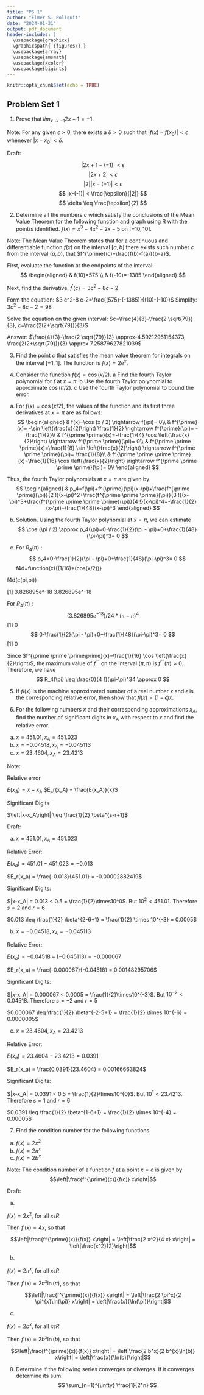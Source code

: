 ```yaml
---
title: "PS 1"
author: "Elmer S. Poliquit"
date: "2024-01-31"
output: pdf_document
header-includes: |
  \usepackage{graphicx}
  \graphicspath{ {figures/} }
  \usepackage{array}
  \usepackage{amsmath}
  \usepackage{xcolor}
  \usepackage{bigints}
---
```


```r
knitr::opts_chunk$set(echo = TRUE)
```
## Problem Set 1

1. Prove that $lim_{x\rightarrow -1}{2x}+1=-1.$

Note: For any given $\epsilon > 0$, there exists a $\delta > 0$ such that $|f (x) - f (x_0)| < \epsilon$ whenever $|x - x_0| < \delta$.

Draft:

$$|2x+1 - (-1)| < \epsilon$$
$$|2x+2| < \epsilon$$
$$|2||x-(-1)|<\epsilon$$
$$ |x-(-1)| < \frac{\epsilon}{|2|} $$
$$ \delta \leq \frac{\epsilon}{2} $$ 

2. Determine all the numbers $c$ which satisfy the conclusions of the Mean Value Theorem for the following function and graph using $\mathrm{R}$ with the point/s identified. $f(x)=x^3-4 x^2-2 x-5$ on $[-10,10]$.

Note: The Mean Value Theorem states that for a continuous and differentiable function $f(x)$ on the interval $[a, b]$ there exists such number $c$ from the interval $(a, b)$, that $f^{\prime}(c)=\frac{f(b)-f(a)}{b-a}$.

First, evaluate the function at the endpoints of the interval:
$$
\begin{aligned}
& f(10)=575 \\
& f(-10)=-1385
\end{aligned}
$$

Next, find the derivative: $f^{\prime}(c)=3 c^2-8 c-2$ 

Form the equation: $3 c^2-8 c-2=\frac{(575)-(-1385)}{(10)-(-10)}$
Simplify: $3 c^2-8 c-2=98$

Solve the equation on the given interval: $c=\frac{4}{3}-\frac{2 \sqrt{79}}{3}, c=\frac{2(2+\sqrt{79})}{3}$

Answer: $\frac{4}{3}-\frac{2 \sqrt{79}}{3} \approx-4.59212961154373, \frac{2(2+\sqrt{79})}{3} \approx 7.25879627821039$

3. Find the point $c$ that satisfies the mean value theorem for integrals on the interval $[-1,1]$. The function is $f(x)=2 e^x$.

4. Consider the function $f(x)=\cos (x / 2)$.
a Find the fourth Taylor polynomial for $f$ at $x=\pi$.
b Use the fourth Taylor polynomial to approximate $\cos (\pi / 2)$.
c Use the fourth Taylor polynomial to bound the error.

a. For $f(x)=\cos (x / 2)$, the values of the function and its first three derivatives at $x=\pi$ are as follows:
$$
\begin{aligned}
& f(x)=\cos (x / 2) \rightarrow f(\pi)= 0\\
& f^{\prime}(x)= -\sin \left(\frac{x}{2}\right) \frac{1}{2} \rightarrow f^{\prime}(\pi)= -\frac{1}{2}\\
& f^{\prime \prime}(x)=-\frac{1}{4} \cos \left(\frac{x}{2}\right) \rightarrow f^{\prime \prime}(\pi)= 0\\
& f^{\prime \prime \prime}(x)=\frac{1}{8} \sin \left(\frac{x}{2}\right) \rightarrow f^{\prime \prime \prime}(\pi)= \frac{1}{8}\\
& f^{\prime \prime \prime \prime}(x)=\frac{1}{16} \cos \left(\frac{x}{2}\right) \rightarrow f^{\prime \prime \prime \prime}(\pi)= 0\\
\end{aligned}
$$

Thus, the fourth Taylor polynomials at $x=\pi$ are given by
$$
\begin{aligned}
& p_4=f(\pi)+f^{\prime}(\pi)(x-\pi)+\frac{f^{\prime \prime}(\pi)}{2 !}(x-\pi)^2+\frac{f^{\prime \prime \prime}(\pi)}{3 !}(x-\pi)^3+\frac{f^{\prime \prime \prime \prime}(\pi)}{4 !}(x-\pi)^4=-\frac{1}{2}(x-\pi)+\frac{1}{48}(x-\pi)^3
\end{aligned}
$$

b. Solution. Using the fourth Taylor polynomial at $x= \pi$, we can estimate
$$
\cos (\pi / 2) \approx p_4(\pi)=0-\frac{1}{2}(\pi - \pi)+0+\frac{1}{48}(\pi-\pi)^3= 0
$$

c. For $R_4(\pi)$ :
$$
p_4=0-\frac{1}{2}(\pi - \pi)+0+\frac{1}{48}(\pi-\pi)^3= 0
$$
f4d=function(x){(1/16)*(cos(x/2))}

f4d(c(pi,pi))

[1] 3.826895e^-18 3.826895e^-18

For $R_4(\pi)$ :
$$
(3.826895e^{-18}) / 24 *(\pi-\pi)^ 4
$$
[1] 0
$$
0-\frac{1}{2}(\pi - \pi)+0+\frac{1}{48}(\pi-\pi)^3= 0
$$
[1] 0


Since $f^{\prime \prime \prime\prime}(x)=\frac{1}{16} \cos \left(\frac{x}{2}\right)$, the maximum value of $f^{\prime \prime \prime \prime}$ on the interval $(\pi,\pi)$ is $f^{\prime \prime \prime \prime}(\pi) \approx 0$. Therefore, we have
$$
R_4(\pi) \leq \frac{0}{4 !}(\pi-\pi)^34 \approx 0
$$

5. If $f l(x)$ is the machine approximated number of a real number $x$ and $\epsilon$ is the corresponding relative error, then show that $f l(x)=(1-\epsilon) x$.

6. For the following numbers $x$ and their corresponding approximations $x_A$, find the number of significant digits in $x_A$ with respect to $x$ and find the relative error.
a. $x=451.01, x_A=451.023$
b. $x=-0.04518, x_A=-0.045113$
c. $x=23.4604, x_A=23.4213$

Note:

Relative error

$E(x_A) = x - x_A$
$E_r(x_A) = \frac{E(x_A)}{x}$

Significant Digits

$\left|x-x_A\right| \leq \frac{1}{2} \beta^{s-r+1}$

Draft:

a. $x=451.01, x_A=451.023$

Relative Error:

$E(x_a) = 451.01 - 451.023 = -0.013$

$E_r(x_a) = \frac{-0.013}{451.01} = -0.00002882419$

Significant Digits:

$|x-x_A| = 0.013 < 0.5 = \frac{1}{2}\times10^0$. But $10^2 < 451.01$. Therefore $s = 2$ and $r = 6$

$0.013 \leq \frac{1}{2} \beta^{2-6+1} = \frac{1}{2} \times 10^{-3} = 0.0005$

b. $x=-0.04518, x_A=-0.045113$

Relative Error:

$E(x_a) = -0.04518 - (-0.045113) = -0.000067$

$E_r(x_a) = \frac{-0.000067}{-0.04518} = 0.00148295706$

Significant Digits:

$|x-x_A| = 0.000067 < 0.0005 = \frac{1}{2}\times10^{-3}$. But $10^{-2} < 0.04518$. Therefore $s = -2$ and $r = 5$

$0.000067 \leq \frac{1}{2} \beta^{-2-5+1} = \frac{1}{2} \times 10^{-6} = 0.0000005$

c. $x=23.4604, x_A=23.4213$

Relative Error:

$E(x_a) = 23.4604 - 23.4213 = 0.0391$

$E_r(x_a) = \frac{0.0391}{23.4604} = 0.00166663824$

Significant Digits:

$|x-x_A| = 0.0391 < 0.5 = \frac{1}{2}\times10^{0}$. But $10^{1} < 23.4213$. Therefore $s = 1$ and $r = 6$

$0.0391 \leq \frac{1}{2} \beta^{1-6+1} = \frac{1}{2} \times 10^{-4} = 0.00005$

7. Find the condition number for the following functions
a. $f(x)=2 x^2$
b. $f(x)=2 \pi^x$
c. $f(x)=2 b^x$

Note: The condition number of a function $f$ at a point $x = c$ is given by
$$\left|\frac{f^{\prime}(c)}{f(c)} c\right|$$

Draft:

a.

$f(x)=2 x^2$, for all $x \epsilon R$

Then $f'(x)=4 x$, so that

$$\left|\frac{f^{\prime}(x)}{f(x)} x\right| = \left|\frac{2 x^2}{4 x} x\right| = \left|\frac{x^2}{2}\right|$$

b.

$f(x)=2 \pi^x$, for all $x \epsilon R$

Then $f'(x)=2 \pi^{x}\ln(\pi)$, so that

$$\left|\frac{f^{\prime}(x)}{f(x)} x\right| = \left|\frac{2 \pi^x}{2 \pi^{x}\ln(\pi)} x\right| = \left|\frac{x}{\ln(\pi)}\right|$$

c.

$f(x)=2 b^x$, for all $x \epsilon R$

Then $f'(x)=2 b^x\ln(b)$, so that

$$\left|\frac{f^{\prime}(x)}{f(x)} x\right| = \left|\frac{2 b^x}{2 b^{x}\ln(b)} x\right| = \left|\frac{x}{\ln(b)}\right|$$

8. Determine if the following series converges or diverges. If it converges determine its sum.
$$ \sum_{n=1}^{\infty} \frac{1}{2^n} $$